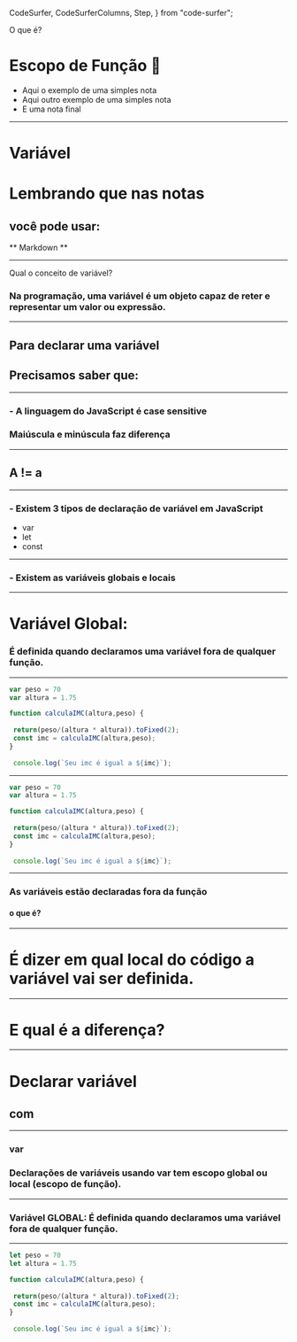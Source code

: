   CodeSurfer,
  CodeSurferColumns,
  Step,
} from "code-surfer";


O que é?
# Escopo de Função 👋

<Notes>

- Aqui o exemplo de uma simples nota
- Aqui outro exemplo de uma simples nota
- E uma nota final 

</Notes>

---

# Variável

<Notes>

# Lembrando que nas notas 
## você pode usar:

** Markdown ** 

</Notes>

---

Qual o conceito de variável?
### Na programação, uma variável é um objeto capaz de reter e representar um valor ou expressão.

---
## Para declarar uma variável
## Precisamos saber que:
---
### - A linguagem do JavaScript é case sensitive
### Maiúscula e minúscula faz diferença
---
## A != a 
---
### - Existem 3 tipos de declaração de variável em JavaScript
- var 
- let 
- const
---
### - Existem as variáveis globais e locais
---
#  Variável Global:
### É definida quando declaramos uma variável fora de qualquer função.
---

<CodeSurfer>

 ```js title="Variável Global" 
 var peso = 70
 var altura = 1.75

function calculaIMC(altura,peso) {
  
  return(peso/(altura * altura)).toFixed(2);
  const imc = calculaIMC(altura,peso);    
}
  
  console.log(`Seu imc é igual a ${imc}`);
```

</CodeSurfer>

---

<CodeSurfer>

 ```js 1:2 title="Variável Global" subtitle="variáveis definidas fora da função"
 var peso = 70
 var altura = 1.75

function calculaIMC(altura,peso) {
  
  return(peso/(altura * altura)).toFixed(2);
  const imc = calculaIMC(altura,peso);    
}
  
  console.log(`Seu imc é igual a ${imc}`);
```

</CodeSurfer>

---
### As variáveis estão declaradas fora da função
#### o que é?
---

# É dizer em qual local do código a variável vai ser definida.
---
# E qual é a diferença?
---
# Declarar variável 
## com 
---
### var

### Declarações de variáveis usando var tem escopo global ou local (escopo de função).
---

### Variável GLOBAL: É definida quando declaramos uma variável fora de qualquer função.
---
<CodeSurfer>

 ```js 
 let peso = 70
 let altura = 1.75

function calculaIMC(altura,peso) {
  
  return(peso/(altura * altura)).toFixed(2);
  const imc = calculaIMC(altura,peso);    
}
  
  console.log(`Seu imc é igual a ${imc}`);
```
</CodeSurfer>